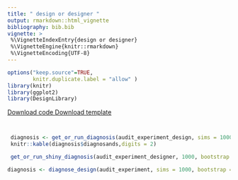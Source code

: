 ```yaml
---
title: " design or designer " 
output: rmarkdown::html_vignette
bibliography: bib.bib
vignette: >
 %\VignetteIndexEntry{design or designer}
 %\VignetteEngine{knitr::rmarkdown}
 %\VignetteEncoding{UTF-8}
---
```

              
```r
options("keep.source"=TRUE,
        knitr.duplicate.label = "allow" )
library(knitr)
library(ggplot2)
library(DesignLibrary)
```
              
<div class="btn-group">
  <a class="btn btn-primary" href="http://declaredesign.org/articles/audit_experiment.R">
     <i class="fa fa-code" title = "Download code for design" fa-2x></i> Download code
  </a>
  <a class="btn btn-primary" href="http://declaredesign.org/articles/audit_experiment_designer.RDS">
     <i class="fa fa-clipboard" title = "Download template for design" fa-2x></i> Download template
  </a> 
</div>
            
  



```r
```

  
```r
```
  

```r
 diagnosis <- get_or_run_diagnosis(audit_experiment_design, sims = 1000, bootstrap = FALSE)
 knitr::kable(diagnosis$diagnosands,digits = 2)
```
  
  

```r
 get_or_run_shiny_diagnosis(audit_experiment_designer, 1000, bootstrap = FALSE)
```
                     

```r
diagnosis <- diagnose_design(audit_experiment, sims = 1000, bootstrap = FALSE)
```


